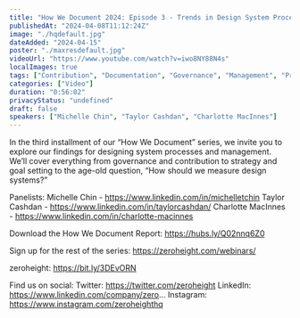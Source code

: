 ```yaml
---
title: "How We Document 2024: Episode 3 - Trends in Design System Processes and Management"
publishedAt: "2024-04-08T11:12:24Z"
image: "./hqdefault.jpg"
dateAdded: "2024-04-15"
poster: "./maxresdefault.jpg"
videoUrl: "https://www.youtube.com/watch?v=iwo8NY88N4s"
localImages: true
tags: ["Contribution", "Documentation", "Governance", "Management", "Process", "Strategy"]
categories: ["Video"]
duration: "0:56:02"
privacyStatus: "undefined"
draft: false
speakers: ["Michelle Chin", "Taylor Cashdan", "Charlotte MacInnes"]
---
```

In the third installment of our “How We Document” series, we invite you to explore our findings for designing system processes and management. We’ll cover everything from governance and contribution to strategy and goal setting to the age-old question, “How should we measure design systems?”

Panelists: 
Michelle Chin - https://www.linkedin.com/in/michelletchin
Taylor Cashdan - https://www.linkedin.com/in/taylorcashdan/
Charlotte MacInnes - https://www.linkedin.com/in/charlotte-macinnes

Download the How We Document Report: https://hubs.ly/Q02nnq6Z0

Sign up for the rest of the series: https://zeroheight.com/webinars/

zeroheight: https://bit.ly/3DEvORN

Find us on social:
Twitter: https://twitter.com/zeroheight
LinkedIn: https://www.linkedin.com/company/zero...
Instagram: https://www.instagram.com/zeroheighthq
